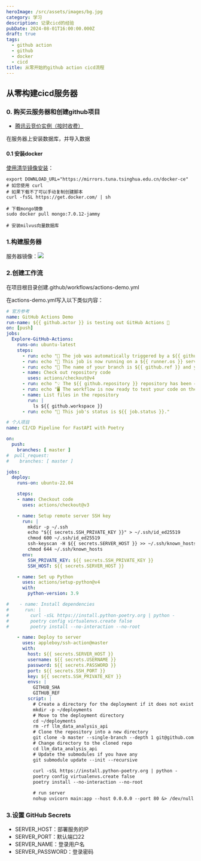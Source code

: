 ```yaml
---
heroImage: /src/assets/images/bg.jpg
category: 学习
description: 记录cicd的经验
pubDate: 2024-08-01T16:00:00.000Z
draft: true
tags:
  - github action
  - github
  - docker
  - cicd
title: 从零开始的github action cicd流程
---
```


## 从零构建cicd服务器

### 0. 购买云服务器和创建github项目

* [腾讯云竞价实例（按时收费）](https://buy.cloud.tencent.com/cvm?tab=custom\&step=1\&devPayMode=spotpaid\&regionId=33\&zoneId=330003\&instanceType=SA5.MEDIUM2\&platform=OpenCloudOS\&templateCreateMode=createLt\&isBackup=false\&backupDiskType=ALL\&backupDiskCustomizeValue=\&backupQuotaSegment=1\&backupQuota=1)

在服务器上安装数据库，并导入数据

#### 0.1 安装docker

[使用清华镜像安装](https://mirrors.tuna.tsinghua.edu.cn/help/docker-ce/)：

```shell
export DOWNLOAD_URL="https://mirrors.tuna.tsinghua.edu.cn/docker-ce"
# 如您使用 curl
# 如果下载不了可以手动复制创建脚本
curl -fsSL https://get.docker.com/ | sh

# 下载mongo镜像
sudo docker pull mongo:7.0.12-jammy

# 安装milvus向量数据库

```

### 1.构建服务器

服务器镜像：![](</src/assets/images/屏幕截图 2024-08-02 140056.png>)

### 2.创建工作流

在项目根目录创建.github/workflows/actions-demo.yml

在actions-demo.yml写入以下类似内容：

```yaml
# 官方参考
name: GitHub Actions Demo
run-name: ${{ github.actor }} is testing out GitHub Actions 🚀
on: [push]
jobs:
  Explore-GitHub-Actions:
    runs-on: ubuntu-latest
    steps:
      - run: echo "🎉 The job was automatically triggered by a ${{ github.event_name }} event."
      - run: echo "🐧 This job is now running on a ${{ runner.os }} server hosted by GitHub!"
      - run: echo "🔎 The name of your branch is ${{ github.ref }} and your repository is ${{ github.repository }}."
      - name: Check out repository code
        uses: actions/checkout@v4
      - run: echo "💡 The ${{ github.repository }} repository has been cloned to the runner."
      - run: echo "🖥️ The workflow is now ready to test your code on the runner."
      - name: List files in the repository
        run: |
          ls ${{ github.workspace }}
      - run: echo "🍏 This job's status is ${{ job.status }}."

```

```yaml
# 个人项目
name: CI/CD Pipeline for FastAPI with Poetry

on:
  push:
    branches: [ master ]
#  pull_request:
#    branches: [ master ]

jobs:
  deploy:
    runs-on: ubuntu-22.04

    steps:
    - name: Checkout code
      uses: actions/checkout@v3

    - name: Setup remote server SSH key
      run: |
        mkdir -p ~/.ssh
        echo "${{ secrets.SSH_PRIVATE_KEY }}" > ~/.ssh/id_ed25519
        chmod 600 ~/.ssh/id_ed25519
        ssh-keyscan -H ${{ secrets.SERVER_HOST }} >> ~/.ssh/known_hosts
        chmod 644 ~/.ssh/known_hosts
      env:
        SSH_PRIVATE_KEY: ${{ secrets.SSH_PRIVATE_KEY }}
        SSH_HOST: ${{ secrets.SERVER_HOST }}

    - name: Set up Python
      uses: actions/setup-python@v4
      with:
        python-version: 3.9

#    - name: Install dependencies
#      run: |
#        curl -sSL https://install.python-poetry.org | python -
#        poetry config virtualenvs.create false
#        poetry install --no-interaction --no-root

    - name: Deploy to server
      uses: appleboy/ssh-action@master
      with:
        host: ${{ secrets.SERVER_HOST }}
        username: ${{ secrets.USERNAME }}
        password: ${{ secrets.PASSWORD }}
        port: ${{ secrets.SSH_PORT }}
        key: ${{ secrets.SSH_PRIVATE_KEY }}
        envs: |
          GITHUB_SHA
          GITHUB_REF
        script: |
          # Create a directory for the deployment if it does not exist
          mkdir -p ~/deployments
          # Move to the deployment directory
          cd ~/deployments
          rm -rf llm_data_analysis_api
          # Clone the repository into a new directory
          git clone -b master --single-branch --depth 1 git@github.com:linhx1999/llm_data_analysis_api.git
          # Change directory to the cloned repo
          cd llm_data_analysis_api
          # Update the submodules if you have any
          git submodule update --init --recursive
          
          curl -sSL https://install.python-poetry.org | python -
          poetry config virtualenvs.create false
          poetry install --no-interaction --no-root

          # run server
          nohup uvicorn main:app --host 0.0.0.0 --port 80 &> /dev/null &
```

### 3.设置 GitHub Secrets

* SERVER\_HOST：部署服务的IP
* SERVER\_PORT：默认端口22
* SERVER\_NAME：登录用户名
* SERVER\_PASSWORD：登录密码
